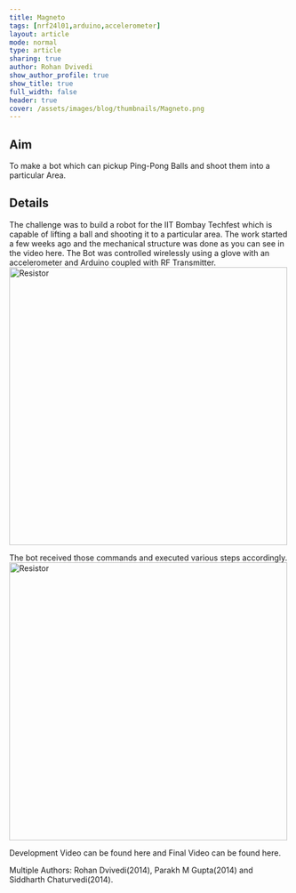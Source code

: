 ```yaml
---
title: Magneto
tags: [nrf24l01,arduino,accelerometer]
layout: article
mode: normal
type: article
sharing: true
author: Rohan Dvivedi
show_author_profile: true
show_title: true
full_width: false
header: true
cover: /assets/images/blog/thumbnails/Magneto.png
---
```


## Aim
To make a bot which can pickup Ping-Pong Balls and shoot them into a particular Area.


## Details
The challenge was to build a robot for the IIT Bombay Techfest which is capable of lifting a ball and shooting it to a particular area. The work started a few weeks ago and the mechanical structure was done as you can see in the video here. The Bot was controlled wirelessly using a glove with an accelerometer and Arduino coupled with RF Transmitter.
<Image src="/assets/images/blog/thumbnails/Magneto.png" alt="Resistor" width='500' height='500'>

The bot received those commands and executed various steps accordingly.
<Image src="/assets/images/blog/Magneto/1.png" alt="Resistor" width='500' height='500'>

Development Video can be found here and Final Video can be found here.

<EmbedItem url='https://www.youtube.com/embed/v3P1aPGCspI' />
<EmbedItem url='https://www.youtube.com/embed/4I58VreoLU4' />


Multiple Authors: Rohan Dvivedi(2014), Parakh M Gupta(2014) and Siddharth Chaturvedi(2014).
